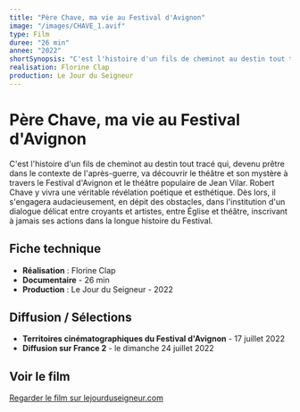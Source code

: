```yaml
---
title: "Père Chave, ma vie au Festival d'Avignon"
image: "/images/CHAVE_1.avif"
type: Film
duree: "26 min"
annee: "2022"
shortSynopsis: "C'est l'histoire d'un fils de cheminot au destin tout tracé qui, devenu prêtre dans le contexte de l'après-guerre, va découvrir le théâtre et son mystère à travers le Festival d'Avignon et le théâtre populaire de Jean Vilar."
realisation: Florine Clap
production: Le Jour du Seigneur
---
```


# Père Chave, ma vie au Festival d'Avignon

C'est l'histoire d'un fils de cheminot au destin tout tracé qui, devenu prêtre dans le contexte de l'après-guerre, va découvrir le théâtre et son mystère à travers le Festival d'Avignon et le théâtre populaire de Jean Vilar. Robert Chave y vivra une véritable révélation poétique et esthétique. Dès lors, il s'engagera audacieusement, en dépit des obstacles, dans l'institution d'un dialogue délicat entre croyants et artistes, entre Église et théâtre, inscrivant à jamais ses actions dans la longue histoire du Festival.

## Fiche technique

- **Réalisation** : Florine Clap
- **Documentaire** - 26 min
- **Production** : Le Jour du Seigneur - 2022

## Diffusion / Sélections

- **Territoires cinématographiques du Festival d'Avignon** - 17 juillet 2022
- **Diffusion sur France 2** - le dimanche 24 juillet 2022

## Voir le film

[Regarder le film sur lejourduseigneur.com](https://www.lejourduseigneur.com/videos/pere-chave-ma-vie-au-festival-davignon-2821)
